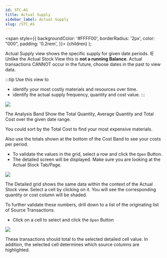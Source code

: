 ```yaml
---
id: STC-AS
title: Actual Supply
sidebar_label: Actual Supply
slug: /STC_AS
---
```

   <span
    style={{
      backgroundColor: '#FFFF00',
      borderRadius: '2px',
      color: "000",
      padding: '0.2rem',
    }}>
    {children}
  </span> 
);

Actual Supply view shows the <HighlightYellow>specific supply for given date periods</HighlightYellow>. 
IE Unlike the Actual Stock View this is **not a running Balance**. Actual transactions CANNOT occur in the future, choose dates in the past to view data.

:::tip
Use this view to
- identify your most costly materials and resources over time.
- identify the actual supply frequency, quantity and cost value.
:::

![](../static/img/docs/STC-AS/ActualSupply.png) 


The Analysis Band Show the Total Quantity, Average Quantity and Total Cost over the given date range.

You could sort by the Total Cost to find your most expensive materials.

Also use the totals shown at the bottom of the Cost Band to see your costs per period.

- To validate the values in the grid, select a row and click the `Open` Button.
- The detailed screen will be displayed. Make sure you are looking at the Actual Stock Tab/Page.

![](../static/img/docs/STC-AS/ActualSupplyDrill0.png) 


The Detailed grid shows the same data within the context of the Actual Stock view. 
Select a cell by clicking on it. You will see the corresponding quantity or cost column will be shaded.

To further validate these numbers, drill down to a list of the originating list of Source Transactions.

- Click on a cell to select and click the `Open` Button

![](../static/img/docs/STC-AS/ActualSupplyDrill1.png) 

These transactions should total to the selected detailed cell value. In addition, the selected cell determines which source columns are highlighted.

